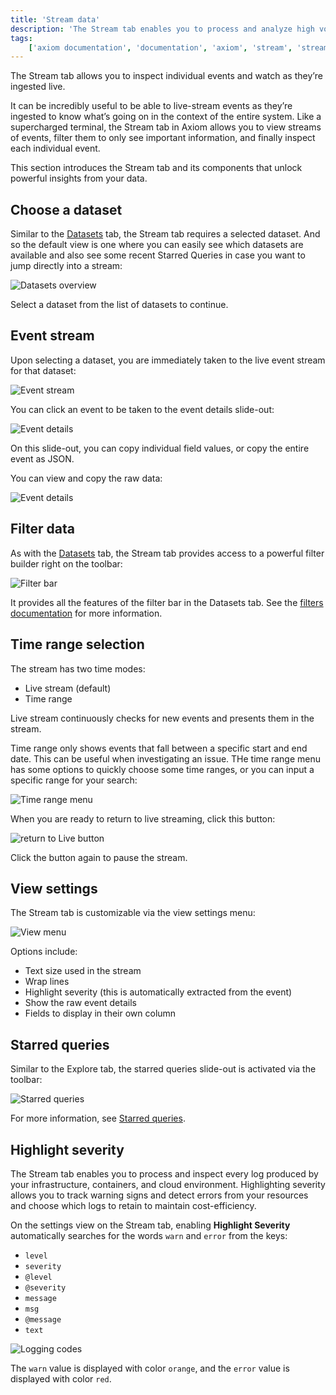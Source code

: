 ```yaml
---
title: 'Stream data'
description: 'The Stream tab enables you to process and analyze high volumes of high-velocity data from a variety of sources in real time.'
tags:
    ['axiom documentation', 'documentation', 'axiom', 'stream', 'streaming data', 'events', 'filtering', 'starred queries', 'level', 'debug', 'error', 'info', 'severity']
---
```


The Stream tab allows you to inspect individual events and watch as they’re ingested live.

It can be incredibly useful to be able to live-stream events as they’re ingested to know what’s going on in the context of the entire system. Like a supercharged terminal, the Stream tab in Axiom allows you to view streams of events, filter them to only see important information, and finally inspect each individual event.

This section introduces the Stream tab and its components that unlock powerful insights from your data.

## Choose a dataset

Similar to the [Datasets](/docs/query-data/datasets) tab, the Stream tab requires a selected dataset. And so the default view is one where you can easily see which datasets are available and also see some recent Starred Queries in case you want to jump directly into a stream:

![Datasets overview](/doc-assets/shots/choose-a-dataset-1.png 'Datasets overview')

Select a dataset from the list of datasets to continue.

## Event stream

Upon selecting a dataset, you are immediately taken to the live event stream for that dataset:

![Event stream](/doc-assets/shots/event-stream-1.png 'Event stream')

You can click an event to be taken to the event details slide-out:

![Event details](/doc-assets/shots/event-slideout-1.png 'Event details')

On this slide-out, you can copy individual field values, or copy the entire event as JSON.

You can view and copy the raw data:

![Event details](/doc-assets/shots/raw-data-1.png 'Event details')

## Filter data

As with the [Datasets](/docs/query-data/datasets#filters) tab, the Stream tab provides access to a powerful filter builder right on the toolbar:

![Filter bar](/doc-assets/shots/filtering-1.png 'Filter bar')

It provides all the features of the filter bar in the Datasets tab. See the [filters documentation](/docs/query-data/datasets#filters) for more information.

## Time range selection

The stream has two time modes:

- Live stream (default)
- Time range

Live stream continuously checks for new events and presents them in the stream.

Time range only shows events that fall between a specific start and end date. This can be useful when investigating an issue. THe time range menu has some options to quickly choose some time ranges, or you can input a specific range for your search:

![Time range menu](/doc-assets/shots/time-range-selection.gif 'Time range menu')

When you are ready to return to live streaming, click this button:

![return to Live button](/doc-assets/shots/stream-live-button.gif 'return to Live button')

Click the button again to pause the stream.

## View settings

The Stream tab is customizable via the view settings menu:

![View menu](/doc-assets/shots/view-settings-1.png 'View menu')

Options include:

- Text size used in the stream
- Wrap lines
- Highlight severity (this is automatically extracted from the event)
- Show the raw event details
- Fields to display in their own column

## Starred queries

Similar to the Explore tab, the starred queries slide-out is activated via the toolbar:

![Starred queries](/doc-assets/shots/stream-starred.png 'Starred queries')

For more information, see [Starred queries](/docs/query-data/datasets#starred-queries).

## Highlight severity

The Stream tab enables you to process and inspect every log produced by your infrastructure, containers, and cloud environment. Highlighting severity allows you to track warning signs and detect errors from your resources and choose which logs to retain to maintain cost-efficiency.

On the settings view on the Stream tab, enabling **Highlight Severity** automatically searches for the words `warn` and `error` from the keys: 

- `level`
- `severity`
- `@level`
- `@severity`
- `message`
- `msg`
- `@message`
- `text`

![Logging codes](/doc-assets/shots/highlight-severity-1.png 'Logging codes')

The `warn` value is displayed with color `orange`, and the `error` value is displayed with color `red`.
